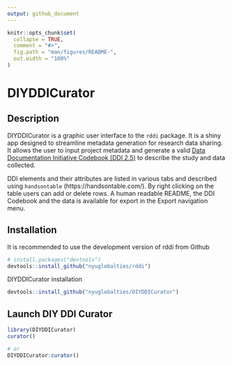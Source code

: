 ```yaml
---
output: github_document
---
```


<!-- README.md is generated from README.Rmd. Please edit that file -->

```r
knitr::opts_chunk$set(
  collapse = TRUE,
  comment = "#>",
  fig.path = "man/figures/README-",
  out.width = "100%"
)
```

# DIYDDICurator

## Description

DIYDDICurator is a graphic user interface to the `rddi` package. It is a shiny app designed to streamline metadata generation for research data sharing. It allows the user to input project metadata and generate a valid [Data Documentation Initiative Codebook (DDI 2.5)](https://ddialliance.org/Specification/DDI-Codebook/2.5/) to describe the study and data collected.

DDI elements and their attributes are listed in various tabs and described using `handsontable` (https://handsontable.com/). By right clicking on the table users can add or delete rows. A human readable README, the DDI Codebook and the data is available for export in the Export navigation menu. 

## Installation

It is recommended to use the development version of rddi from Github

```r
# install.packages("devtools")
devtools::install_github("nyuglobalties/rddi")
```

DIYDDICurator installation

```r
devtools::install_github("nyuglobalties/DIYDDICurator")
```

## Launch DIY DDI Curator

```r
library(DIYDDICurator)
curator()

# or
DIYDDICurator:curator()
```


